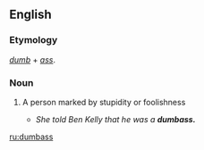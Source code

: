 ==English==

===Etymology===
''[[dumb]]'' + ''[[ass]]''.

===Noun===
{{en-noun|es}}
<!-- Is this American only? -->
# {{cattag|vulgar slang}} A person marked by stupidity or foolishness
#* ''She told Ben Kelly that he was a '''dumbass.'''''

[[ru:dumbass]]